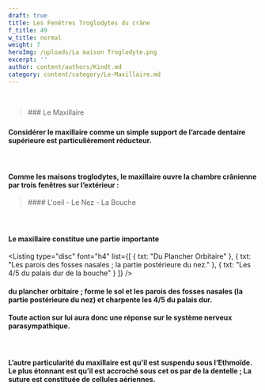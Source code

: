 ```yaml
---
draft: true
title: Les Fenêtres Troglodytes du crâne
f_title: 49
w_title: normal
weight: 7
heroImg: /uploads/La maison Troglodyte.png
excerpt: ''
author: content/authors/Kindt.md
category: content/category/Le-Maxillaire.md
---
```


 

<BlockQuote position="center" authorName="">
  ### Le Maxillaire

  ###
</BlockQuote>

<Space height={40} />

#### Considérer le maxillaire comme un&#xA;simple support de l’arcade dentaire supérieure est particulièrement réducteur.

####  

#### Comme les maisons troglodytes, le&#xA;maxillaire ouvre la chambre crânienne par trois fenêtres sur l’extérieur :

<Space height={20} />

<BlockQuote position="center">
  #### L'oeil - Le Nez - La Bouche
</BlockQuote>

####  

#### Le maxillaire constitue une partie&#xA;importante 

<Listing
  type="disc"
  font="h4"
  list={[
    { txt: "Du Plancher Orbitaire" },
    { txt: "Les parois des fosses nasales ; la partie postérieure du nez." },
    { txt: "Les 4/5 du palais dur de la bouche" }
  ]}
/>

#### du plancher orbitaire ; forme le sol et les parois des fosses&#xA;nasales (la partie postérieure du nez) et charpente les 4/5 du palais dur.

#### Toute action sur lui aura donc une&#xA;réponse sur le système nerveux parasympathique.

####  

#### L’autre particularité du maxillaire&#xA;est qu’il est suspendu sous l’Ethmoïde. Le plus étonnant est qu’il est accroché&#xA;sous cet os par de la dentelle ; La suture est constituée de cellules&#xA;aériennes.
